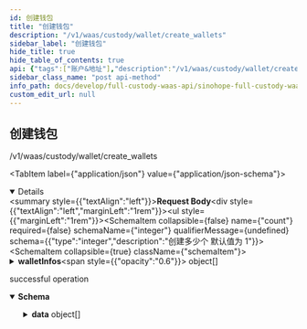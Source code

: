 ```yaml
---
id: 创建钱包
title: "创建钱包"
description: "/v1/waas/custody/wallet/create_wallets"
sidebar_label: "创建钱包"
hide_title: true
hide_table_of_contents: true
api: {"tags":["账户&地址"],"description":"/v1/waas/custody/wallet/create_wallets","requestBody":{"content":{"application/json":{"schema":{"type":"object","properties":{"count":{"type":"integer","description":"创建多少个 默认值为 1"},"walletInfos":{"type":"array","description":"钱包信息\n如果不为空 count值必须 walletInfos的数量一致","items":{"type":"object","properties":{"walletName":{"type":"string","description":"钱包名称\n为空的话用默认值: wallet+随机值\n不为空时：部门下钱包名称不能给重复"},"advancedEnabled":{"type":"integer","description":"高级功能开关 (关：0，开：1)\n<p> 开了以后支持的功能: 根据指定的路径创建地址 ,原始数据签名 <p/>"}}}}}}}},"required":false},"responses":{"200":{"description":"successful operation","content":{"*/*":{"schema":{"type":"object","properties":{"code":{"type":"integer","description":""},"msg":{"type":"string","description":""},"data":{"type":"array","description":"","items":{"type":"object","properties":{"walletId":{"type":"string","description":"钱包id"},"walletName":{"type":"string","description":"钱包名称"},"advancedEnabled":{"type":"integer","description":"高级功能开关 (关：0，开：1)"}}}},"success":{"type":"boolean","description":""},"requestId":{"type":"string","description":""}}}}}}},"x-codegen-request-body-name":"root","extensions":[{"key":"x-codegen-request-body-name","value":"root"}],"method":"post","path":"/v1/waas/custody/create_wallets","servers":[{"url":"/"}],"jsonRequestBodyExample":{"count":0,"walletInfos":[{"walletName":"string","advancedEnabled":0}]},"info":{"title":"Sinohope Full Custody WaaS API","version":"0.0.1","description":"# 返回值说明\n## 统一返回值\n| 代码 | 说明 |\n| :-- |:---------------|\n| code | 状态返回代码（成功返回200） |\n| msg | 状态返回描述 |\n| data | 响应的数据 |\n| success | 请求是否成功（成功返回true，失败返回false） |\n\n# 常见错误码定义\n\n当Sinohope WaaS 服务发生错误的时候，会返回给客户端统一格式的数据\n\n\n- `200`: Successful response. Refer to each API for the detailed response data.\n- `400`: Return Bad Request.\n- `401`: Unauthorized. Either API details are missing or invalid\n- `403`: Forbidden - You do not have access to the requested resource.\n- `415`: Unsupported media type. You need to use application/json.\n- `500`: Exchange/Sinohope internal error.\n\n## 系统层面错误\n| 错误码 | 描述 |\n| :-- |:---------------|\n| 1001 | 未知异常，请联系 Sinohope 客服 |\n| 1002 | 重复的请求 |\n| 1004 | APIKey 错误 |\n| 1005 | 验签失败 |\n| 1006 | IP 调用频率受限 |\n\n## 参数层面错误\n| 错误码 | 描述 |\n| :-- |:---------------|\n| 2001 | 币种暂不支持 |\n| 2002 | 链暂不支持 |\n| 2003 | 输入地址无效 |\n| 2004 | 交易记录不存在 |\n| 2005 | 无权限 |\n| 2006 | 转账信息异常 （kyt校验不通过） |\n| 2007 | 矿工费过低 |\n| 2008 | To地址非内部地址 （转账保护） |\n| 2009 | 余额不足以支付转账数量和Gas费 |\n| 2010 | gas不足 （token转账） |\n| 2011 | 可用余额不足 （token转账） |\n\n## 业务层面错误\n| 错误码 | 描述 |\n| :-- |:---------------|\n| 4001 | 组交易失败 |\n| 4002 | 广播失败 |\n| 4003 | 不支持加速的币种 |\n| 4004 | 加速交易已上链或nonce已被占用 |\n| 4005 | 取消交易已上链或nonce已被占用 |\n| 4006 | TSSNode 未绑定 |\n| 4007 | TSSNode 未DKG |\n| 4008 | 同一金库不能够同时发起创建钱包操作 |\n| 4009 | 同一金库下钱包名称不能相同 |\n| 4010 | 创建钱包数量和自定义钱包list不一致 |\n| 4011 | 钱包数量限额 |\n\n# 数据字典\n## 交易手续费费率等级\n| 字典码 | 描述 |\n| :-- |:---------------|\n| LOW | 低 |\n| MIDDLE | 中 |\n| HIGH | 高 |\n\n## 交易状态\n| 字典码 | 描述 |\n| :-- |:---------------|\n| 21 | 已签名待上链 |\n| 2 | 交易上链中 |\n| 4 | 广播失败 |\n| 5 | 交易上链失败 |\n| 6 | 广播网络超时 |\n| 10 | 交易上链成功 |\n| 11 | 交易链上回滚 |\n\n"},"postman":{"name":"创建钱包","description":{"content":"/v1/waas/custody/wallet/create_wallets","type":"text/plain"},"url":{"path":["v1","waas","custody","create_wallets"],"host":["{{baseUrl}}"],"query":[],"variable":[]},"header":[{"key":"Content-Type","value":"application/json"},{"key":"Accept","value":"*/*"}],"method":"POST","body":{"mode":"raw","raw":"\"\"","options":{"raw":{"language":"json"}}}}}
sidebar_class_name: "post api-method"
info_path: docs/develop/full-custody-waas-api/sinohope-full-custody-waas-api
custom_edit_url: null
---
```



## 创建钱包



/v1/waas/custody/wallet/create_wallets

<MimeTabs><TabItem label={"application/json"} value={"application/json-schema"}><details style={{}} data-collapsed={false} open={true}><summary style={{"textAlign":"left"}}><strong>Request Body</strong></summary><div style={{"textAlign":"left","marginLeft":"1rem"}}></div><ul style={{"marginLeft":"1rem"}}><SchemaItem collapsible={false} name={"count"} required={false} schemaName={"integer"} qualifierMessage={undefined} schema={{"type":"integer","description":"创建多少个 默认值为 1"}}></SchemaItem><SchemaItem collapsible={true} className={"schemaItem"}><details style={{}}><summary style={{}}><strong>walletInfos</strong><span style={{"opacity":"0.6"}}> object[]</span></summary><div style={{"marginLeft":"1rem"}}><div style={{"marginTop":".5rem","marginBottom":".5rem"}}>

钱包信息
如果不为空 count值必须 walletInfos的数量一致

</div><li><div style={{"fontSize":"var(--ifm-code-font-size)","opacity":"0.6","marginLeft":"-.5rem","paddingBottom":".5rem"}}>Array [</div></li><SchemaItem collapsible={false} name={"walletName"} required={false} schemaName={"string"} qualifierMessage={undefined} schema={{"type":"string","description":"钱包名称\n为空的话用默认值: wallet+随机值\n不为空时：部门下钱包名称不能给重复"}}></SchemaItem><SchemaItem collapsible={false} name={"advancedEnabled"} required={false} schemaName={"integer"} qualifierMessage={undefined} schema={{"type":"integer","description":"高级功能开关 (关：0，开：1)\n<p> 开了以后支持的功能: 根据指定的路径创建地址 ,原始数据签名 <p/>"}}></SchemaItem><li><div style={{"fontSize":"var(--ifm-code-font-size)","opacity":"0.6","marginLeft":"-.5rem"}}>]</div></li></div></details></SchemaItem></ul></details></TabItem></MimeTabs><div><ApiTabs><TabItem label={"200"} value={"200"}><div>

successful operation

</div><div><MimeTabs schemaType={"response"}><TabItem label={"*/*"} value={"*/*"}><SchemaTabs><TabItem label={"Schema"} value={"Schema"}><details style={{}} data-collapsed={false} open={true}><summary style={{"textAlign":"left"}}><strong>Schema</strong></summary><div style={{"textAlign":"left","marginLeft":"1rem"}}></div><ul style={{"marginLeft":"1rem"}}><SchemaItem collapsible={false} name={"code"} required={false} schemaName={"integer"} qualifierMessage={undefined} schema={{"type":"integer","description":""}}></SchemaItem><SchemaItem collapsible={false} name={"msg"} required={false} schemaName={"string"} qualifierMessage={undefined} schema={{"type":"string","description":""}}></SchemaItem><SchemaItem collapsible={true} className={"schemaItem"}><details style={{}}><summary style={{}}><strong>data</strong><span style={{"opacity":"0.6"}}> object[]</span></summary><div style={{"marginLeft":"1rem"}}><li><div style={{"fontSize":"var(--ifm-code-font-size)","opacity":"0.6","marginLeft":"-.5rem","paddingBottom":".5rem"}}>Array [</div></li><SchemaItem collapsible={false} name={"walletId"} required={false} schemaName={"string"} qualifierMessage={undefined} schema={{"type":"string","description":"钱包id"}}></SchemaItem><SchemaItem collapsible={false} name={"walletName"} required={false} schemaName={"string"} qualifierMessage={undefined} schema={{"type":"string","description":"钱包名称"}}></SchemaItem><SchemaItem collapsible={false} name={"advancedEnabled"} required={false} schemaName={"integer"} qualifierMessage={undefined} schema={{"type":"integer","description":"高级功能开关 (关：0，开：1)"}}></SchemaItem><li><div style={{"fontSize":"var(--ifm-code-font-size)","opacity":"0.6","marginLeft":"-.5rem"}}>]</div></li></div></details></SchemaItem><SchemaItem collapsible={false} name={"success"} required={false} schemaName={"boolean"} qualifierMessage={undefined} schema={{"type":"boolean","description":""}}></SchemaItem><SchemaItem collapsible={false} name={"requestId"} required={false} schemaName={"string"} qualifierMessage={undefined} schema={{"type":"string","description":""}}></SchemaItem></ul></details></TabItem><TabItem label={"Example (from schema)"} value={"Example (from schema)"}><ResponseSamples responseExample={"{\n  \"code\": 0,\n  \"msg\": \"string\",\n  \"data\": [\n    {\n      \"walletId\": \"string\",\n      \"walletName\": \"string\",\n      \"advancedEnabled\": 0\n    }\n  ],\n  \"success\": true,\n  \"requestId\": \"string\"\n}"} language={"json"}></ResponseSamples></TabItem></SchemaTabs></TabItem></MimeTabs></div></TabItem></ApiTabs></div>
